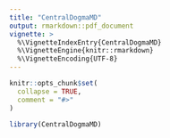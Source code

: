 ```yaml
---
title: "CentralDogmaMD"
output: rmarkdown::pdf_document
vignette: >
  %\VignetteIndexEntry{CentralDogmaMD}
  %\VignetteEngine{knitr::rmarkdown}
  %\VignetteEncoding{UTF-8}
---
```


```r
knitr::opts_chunk$set(
  collapse = TRUE,
  comment = "#>"
)
```

```r
library(CentralDogmaMD)
```
